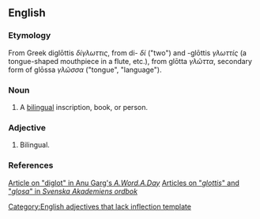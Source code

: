 ==English==

===Etymology===

From Greek diglōttis ''δίγλωττις'', from di- ''δί'' ("two") and -glōttis ''γλωττίς'' (a tongue-shaped mouthpiece in a flute, etc.), from glōtta ''γλῶττα'', secondary form of glōssa ''γλῶσσα'' ("tongue", "language").

===Noun===
{{en-noun}}

# A [[bilingual]] inscription, book, or person.

===Adjective===
{{infl|en|adjective}}[[Category:English adjectives that lack inflection template]]

# Bilingual.

===References===
[http://wordsmith.org/words/diglot.html Article on "diglot" in Anu Garg's ''A.Word.A.Day'']
[http://g3.spraakdata.gu.se/saob/ Articles on "''glottis''" and "''glosa''" in ''Svenska Akademiens ordbok'']